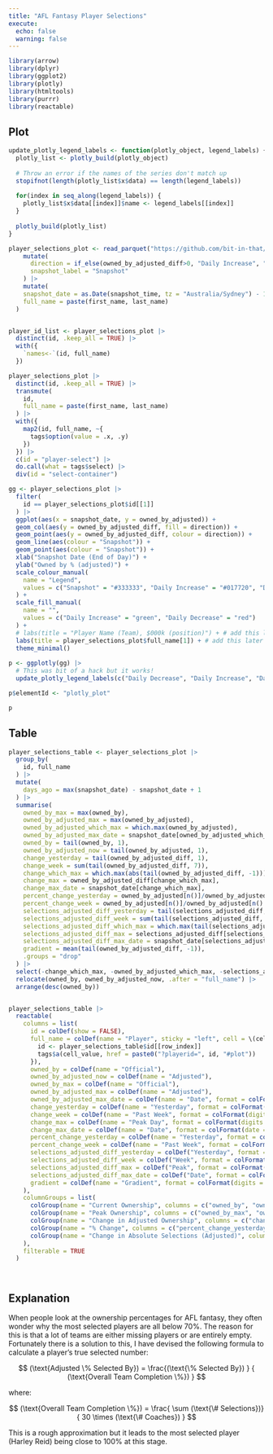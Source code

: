 ```yaml
---
title: "AFL Fantasy Player Selections"
execute:
  echo: false
  warning: false
---
```



```r
library(arrow)
library(dplyr)
library(ggplot2)
library(plotly)
library(htmltools)
library(purrr)
library(reactable)

```


## Plot

```r
update_plotly_legend_labels <- function(plotly_object, legend_labels) {
  plotly_list <- plotly_build(plotly_object)
  
  # Throw an error if the names of the series don't match up
  stopifnot(length(plotly_list$x$data) == length(legend_labels))
  
  for(index in seq_along(legend_labels)) {
    plotly_list$x$data[[index]]$name <- legend_labels[[index]]
  }
  
  plotly_build(plotly_list)
}

player_selections_plot <- read_parquet("https://github.com/bit-in-that/data-automation/raw/main/afl_fantasy/data/processed/2024/player_selections_long.parquet") |> 
    mutate(
      direction = if_else(owned_by_adjusted_diff>0, "Daily Increase", "Daily Decrease"),
      snapshot_label = "Snapshot"
    ) |> 
    mutate(
    snapshot_date = as.Date(snapshot_time, tz = "Australia/Sydney") - 1,
    full_name = paste(first_name, last_name)
  )


player_id_list <- player_selections_plot |>
  distinct(id, .keep_all = TRUE) |>
  with({
    `names<-`(id, full_name)
  })


```

<!-- TODO: Make the plot able to swap out the metric (adjusted versus official ownership) as well as the player. Or alternatively two sperate plots might be simpler. -->


```r
player_selections_plot |>
  distinct(id, .keep_all = TRUE) |>
  transmute(
    id,
    full_name = paste(first_name, last_name)
  ) |> 
  with({
    map2(id, full_name, ~{
      tags$option(value = .x, .y)
    })
  }) |> 
  c(id = "player-select") |> 
  do.call(what = tags$select) |> 
  div(id = "select-container")


```


```r
gg <- player_selections_plot |>
  filter(
    id == player_selections_plot$id[[1]]
  ) |> 
  ggplot(aes(x = snapshot_date, y = owned_by_adjusted)) +
  geom_col(aes(y = owned_by_adjusted_diff, fill = direction)) +
  geom_point(aes(y = owned_by_adjusted_diff, colour = direction)) +
  geom_line(aes(colour = "Snapshot")) +
  geom_point(aes(colour = "Snapshot")) +
  xlab("Snapshot Date (End of Day)") +
  ylab("Owned by % (adjusted)") +
  scale_colour_manual(
    name = "Legend",
    values = c("Snapshot" = "#333333", "Daily Increase" = "#017720", "Daily Decrease" = "#AA0000")
  ) +
  scale_fill_manual(
    name = "",
    values = c("Daily Increase" = "green", "Daily Decrease" = "red")
  ) +
  # labs(title = "Player Name (Team), $000k (position)") + # add this later
  labs(title = player_selections_plot$full_name[1]) + # add this later
  theme_minimal()
  
p <- ggplotly(gg) |> 
  # This was bit of a hack but it works!
  update_plotly_legend_labels(c("Daily Decrease", "Daily Increase", "Daily Decrease", "Daily Increase", "Snapshot"))

p$elementId <- "plotly_plot"

p
```


## Table

<!-- Add a table in another table of people signed up and completed teams, could also be a plot maybe with two shaded regions -->


```r
player_selections_table <- player_selections_plot |> 
  group_by(
    id, full_name
  ) |> 
  mutate(
    days_ago = max(snapshot_date) - snapshot_date + 1
  ) |> 
  summarise(
    owned_by_max = max(owned_by),
    owned_by_adjusted_max = max(owned_by_adjusted),
    owned_by_adjusted_which_max = which.max(owned_by_adjusted),
    owned_by_adjusted_max_date = snapshot_date[owned_by_adjusted_which_max],
    owned_by = tail(owned_by, 1),
    owned_by_adjusted_now = tail(owned_by_adjusted, 1),
    change_yesterday = tail(owned_by_adjusted_diff, 1),
    change_week = sum(tail(owned_by_adjusted_diff, 7)),
    change_which_max = which.max(abs(tail(owned_by_adjusted_diff, -1)))[1] + 1,
    change_max = owned_by_adjusted_diff[change_which_max],
    change_max_date = snapshot_date[change_which_max],
    percent_change_yesterday = owned_by_adjusted[n()]/owned_by_adjusted[n() - 1] - 1,
    percent_change_week = owned_by_adjusted[n()]/owned_by_adjusted[n() - 6] - 1,
    selections_adjusted_diff_yesterday = tail(selections_adjusted_diff, 1),
    selections_adjusted_diff_week = sum(tail(selections_adjusted_diff, 7)),
    selections_adjusted_diff_which_max = which.max(tail(selections_adjusted_diff,-1)) + 1,
    selections_adjusted_diff_max = selections_adjusted_diff[selections_adjusted_diff_which_max],
    selections_adjusted_diff_max_date = snapshot_date[selections_adjusted_diff_which_max],
    gradient = mean(tail(owned_by_adjusted_diff, -1)),
    .groups = "drop"
  ) |> 
  select(-change_which_max, -owned_by_adjusted_which_max, -selections_adjusted_diff_which_max) |> 
  relocate(owned_by, owned_by_adjusted_now, .after = "full_name") |> 
  arrange(desc(owned_by))


player_selections_table |> 
  reactable(
    columns = list(
      id = colDef(show = FALSE),
      full_name = colDef(name = "Player", sticky = "left", cell = \(cell_value, row_index) {
        id <- player_selections_table$id[[row_index]]
        tags$a(cell_value, href = paste0("?playerid=", id, "#plot"))
      }),
      owned_by = colDef(name = "Official"),
      owned_by_adjusted_now = colDef(name = "Adjusted"),
      owned_by_max = colDef(name = "Official"),
      owned_by_adjusted_max = colDef(name = "Adjusted"),
      owned_by_adjusted_max_date = colDef(name = "Date", format = colFormat(date = TRUE)),
      change_yesterday = colDef(name = "Yesterday", format = colFormat(digits = 2)),
      change_week = colDef(name = "Past Week", format = colFormat(digits = 2)),
      change_max = colDef(name = "Peak Day", format = colFormat(digits = 2)),
      change_max_date = colDef(name = "Date", format = colFormat(date = TRUE)),
      percent_change_yesterday = colDef(name = "Yesterday", format = colFormat(percent = TRUE, digits = 2)),
      percent_change_week = colDef(name = "Past Week", format = colFormat(percent = TRUE, digits = 2)),
      selections_adjusted_diff_yesterday = colDef("Yesterday", format = colFormat(separators = TRUE)),
      selections_adjusted_diff_week = colDef("Week", format = colFormat(separators = TRUE)),
      selections_adjusted_diff_max = colDef("Peak", format = colFormat(separators = TRUE)),
      selections_adjusted_diff_max_date = colDef("Date", format = colFormat(date = TRUE)),
      gradient = colDef(name = "Gradient", format = colFormat(digits = 5))
    ),
    columnGroups = list(
      colGroup(name = "Current Ownership", columns = c("owned_by", "owned_by_adjusted_now")),
      colGroup(name = "Peak Ownership", columns = c("owned_by_max", "owned_by_adjusted_max", "owned_by_adjusted_max_date")),
      colGroup(name = "Change in Adjusted Ownership", columns = c("change_yesterday", "change_week", "change_max", "change_max_date")),
      colGroup(name = "% Change", columns = c("percent_change_yesterday", "percent_change_week")),
      colGroup(name = "Change in Absolute Selections (Adjusted)", columns = c("selections_adjusted_diff_yesterday", "selections_adjusted_diff_week", "selections_adjusted_diff_max", "selections_adjusted_diff_max_date"))
    ),
    filterable = TRUE
  )




```


## Explanation

When people look at the ownership percentages for AFL fantasy, they often wonder why the most selected players are all below 70%. The reason for this is that a lot of teams are either missing players or are entirely empty. Fortunately there is a solution to this, I have devised the following formula to calculate a player's true selected number:

$$
(\text{Adjusted \% Selected By}) = \frac{(\text{\% Selected By}) } { (\text{Overall Team Completion \%}) }
$$

where:

$$
(\text{Overall Team Completion \%}) = \frac{ \sum (\text{\# Selections})}{  30 \times (\text{\# Coaches}) }
$$


This is a rough approximation but it leads to the most selected player (Harley Reid) being close to 100% at this stage.






```{=html}

<!-- Linking Selectize CSS -->
<link href="https://cdnjs.cloudflare.com/ajax/libs/selectize.js/0.12.6/css/selectize.bootstrap3.min.css" rel="stylesheet" />


<!-- JavaScript to Initialize Selectize -->
<script src="https://cdnjs.cloudflare.com/ajax/libs/selectize.js/0.12.6/js/standalone/selectize.min.js"></script>
<script>

//var selectedDataset = document.getElementById('player-select').value;

update_plotly_plot = function(player_id) {
  if(!(player_id == '')) {
  
  fetch("json_data/owned_by_adjusted_plot_data.json")
    .then(response => response.json())
    .then(data => {
      // Convert the data to the format Plotly expects
      data_player = data[player_id];
      //console.log(data_player);
      Plotly.restyle('plotly_plot', 'x', [data_player['daily_decrease_x']], [0,2]);
      Plotly.restyle('plotly_plot', 'y', [data_player['daily_decrease_y_abs']], [0]);
      Plotly.restyle('plotly_plot', 'base', [data_player['daily_decrease_y']], [0]);
      Plotly.restyle('plotly_plot', 'y', [data_player['daily_decrease_y']], [2]);
      Plotly.restyle('plotly_plot', 'text', [data_player['daily_decrease_text']], [0,2]);
      Plotly.restyle('plotly_plot', 'x', [data_player['daily_increase_x']], [1,3]);
      Plotly.restyle('plotly_plot', 'y', [data_player['daily_increase_y']], [1,3]);
      Plotly.restyle('plotly_plot', 'text', [data_player['daily_increase_text']], [1,3]);
      Plotly.restyle('plotly_plot', 'x', [data_player['snapshot_x']], [4]);
      Plotly.restyle('plotly_plot', 'y', [data_player['snapshot_y']], [4]);
      Plotly.restyle('plotly_plot', 'text', [data_player['snapshot_text']], [4]);
      
      Plotly.relayout('plotly_plot', {
        'title': data_player['full_name'][0],
        'xaxis.autorange': true,
        'yaxis.autorange': true,
        'yaxis.dtick': data_player['tick_interval'][0]
        
      });
      
      //console.log(document.getElementById('plotly_plot').data);
  
    });
    }
      

};

document.addEventListener('DOMContentLoaded', function() {
  // Create a URLSearchParams instance from the current URL's query string
  const queryParams = new URLSearchParams(window.location.search);
  // Get the 'playerId' query parameter
  const playerId = queryParams.get('playerid');

  if(playerId) {
  
    update_plotly_plot(playerId);
  };
  

  $('#player-select').selectize({
    // options and callbacks here
    onChange: function(value){
      // console.log(value);
      update_plotly_plot(value);
    }
    });
  });
</script>


```

